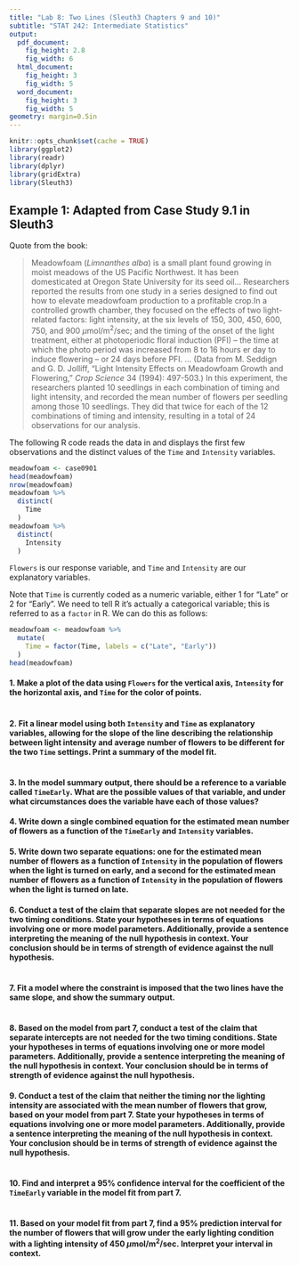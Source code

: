 ---
title: "Lab 8: Two Lines (Sleuth3 Chapters 9 and 10)"
subtitle: "STAT 242: Intermediate Statistics"
output:
  pdf_document:
    fig_height: 2.8
    fig_width: 6
  html_document:
    fig_height: 3
    fig_width: 5
  word_document:
    fig_height: 3
    fig_width: 5
geometry: margin=0.5in
---

```{r setup, include=FALSE}
knitr::opts_chunk$set(cache = TRUE)
library(ggplot2)
library(readr)
library(dplyr)
library(gridExtra)
library(Sleuth3)
```

## Example 1: Adapted from Case Study 9.1 in Sleuth3

Quote from the book:

> Meadowfoam (*Limnanthes alba*) is a small plant found growing in moist meadows of the US Pacific Northwest.  It has been domesticated at Oregon State University for its seed oil... Researchers reported the results from one study in a series designed to find out how to elevate meadowfoam production to a profitable crop.In a controlled growth chamber, they focused on the effects of two light-related factors: light intensity, at the six levels of 150, 300, 450, 600, 750, and 900 $\mu$mol/m$^2$/sec; and the timing of the onset of the light treatment, either at photoperiodic floral induction (PFI) -- the time at which the photo period was increased from 8 to 16 hours er day to induce flowering -- or 24 days before PFI. ... (Data from M. Seddign and G. D. Jolliff, "Light Intensity Effects on Meadowfoam Growth and Flowering," *Crop Science* 34 (1994): 497-503.)
In this experiment, the researchers planted 10 seedlings in each combination of timing and light intensity, and recorded the mean number of flowers per seedling among those 10 seedlings.  They did that twice for each of the 12 combinations of timing and intensity, resulting in a total of 24 observations for our analysis.

The following R code reads the data in and displays the first few observations and the distinct values of the `Time` and `Intensity` variables.

```{r, echo=FALSE, message=FALSE}
meadowfoam <- case0901
head(meadowfoam)
nrow(meadowfoam)
meadowfoam %>%
  distinct(
    Time
  )
meadowfoam %>%
  distinct(
    Intensity
  )
```

`Flowers` is our response variable, and `Time` and `Intensity` are our explanatory variables.

Note that `Time` is currently coded as a numeric variable, either 1 for "Late" or 2 for "Early".  We need to tell R it's actually a categorical variable; this is referred to as a `factor` in R.  We can do this as follows:

```{r}
meadowfoam <- meadowfoam %>%
  mutate(
    Time = factor(Time, labels = c("Late", "Early"))
  )
head(meadowfoam)
```

#### 1. Make a plot of the data using `Flowers` for the vertical axis, `Intensity` for the horizontal axis, and `Time` for the color of points.

```{r}
```

#### 2. Fit a linear model using both `Intensity` and `Time` as explanatory variables, allowing for the slope of the line describing the relationship between light intensity and average number of flowers to be different for the two `Time` settings.  Print a summary of the model fit.

```{r}

```

#### 3. In the model summary output, there should be a reference to a variable called `TimeEarly`.  What are the possible values of that variable, and under what circumstances does the variable have each of those values?



#### 4. Write down a single combined equation for the estimated mean number of flowers as a function of the `TimeEarly` and `Intensity` variables.



#### 5. Write down two separate equations: one for the estimated mean number of flowers as a function of `Intensity` in the population of flowers when the light is turned on early, and a second for the estimated mean number of flowers as a function of `Intensity` in the population of flowers when the light is turned on late.



#### 6. Conduct a test of the claim that separate slopes are not needed for the two timing conditions.  State your hypotheses in terms of equations involving one or more model parameters.  Additionally, provide a sentence interpreting the meaning of the null hypothesis in context.  Your conclusion should be in terms of strength of evidence against the null hypothesis.

```{r}
```



#### 7. Fit a model where the constraint is imposed that the two lines have the same slope, and show the summary output.

```{r}

```

#### 8. Based on the model from part 7, conduct a test of the claim that separate intercepts are not needed for the two timing conditions.  State your hypotheses in terms of equations involving one or more model parameters.  Additionally, provide a sentence interpreting the meaning of the null hypothesis in context.  Your conclusion should be in terms of strength of evidence against the null hypothesis.



#### 9. Conduct a test of the claim that neither the timing nor the lighting intensity are associated with the mean number of flowers that grow, based on your model from part 7.  State your hypotheses in terms of equations involving one or more model parameters.  Additionally, provide a sentence interpreting the meaning of the null hypothesis in context.  Your conclusion should be in terms of strength of evidence against the null hypothesis.

```{r}
```



#### 10. Find and interpret a 95% confidence interval for the coefficient of the `TimeEarly` variable in the model fit from part 7.

```{r}
```



#### 11. Based on your model fit from part 7, find a 95% prediction interval for the number of flowers that will grow under the early lighting condition with a lighting intensity of 450 $\mu$mol/m$^2$/sec.  Interpret your interval in context.

```{r}
```